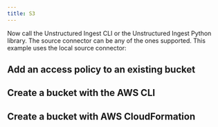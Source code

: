 ```yaml
---
title: S3
---
```



<NewDocument />


<SharedContentS3/>
<SharedAPIKeyURL/>

Now call the Unstructured Ingest CLI or the Unstructured Ingest Python library. The source connector can be any of the ones supported. This example uses the local source connector:


<CodeGroup>
  <S3APISh />
  <S3APIPyV2 />
  <S3APIPyV1 />
</CodeGroup>

## Add an access policy to an existing bucket


<S3BucketPolicy />

## Create a bucket with the AWS CLI


<S3BucketCLI />

## Create a bucket with AWS CloudFormation


<S3BucketCloudFormation />